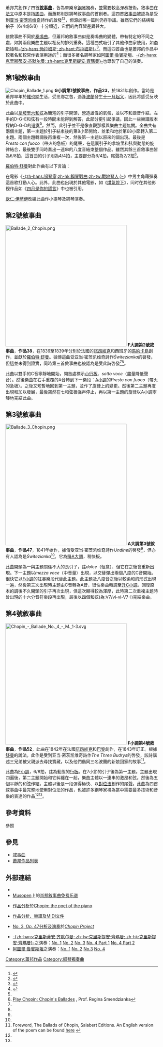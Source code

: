{{NoteTA
|G1=Music
}}
蕭邦共創作了四首'''[[敘事曲|敘事曲]]'''，皆為單樂章[[鋼琴|鋼琴]]獨奏，並需要較高彈奏技術。敘事曲在[[法文|法文]]中原本是指[[謠曲|謠曲]]，而蕭邦則是鋼琴敘事曲的首創者。這四首[[敘事曲|敘事曲]]被認為是受到[[亚当·密茨凯维奇|亚当·密茨凯维奇]]詩作的啟發<ref name="ourchopin">{{Cite web |url=http://www.ourchopin.com/analysis/ballade.html |title=Chopin: Complete Music Analysis - Ballades |accessdate=2013-06-14 |archive-date=2013-09-13 |archive-url=https://web.archive.org/web/20130913011527/http://www.ourchopin.com/analysis/ballade.html |dead-url=no }}</ref><ref>{{cite web |url=http://www.usc.edu/dept/polish_music/PMJ/issue/2.1.99/zakrzewska.html |title=Adam Mickiewicz's "Ballady" and Chopin's Ballades |author=Dorota Zakrzewska |date=1999 |publisher=Polish Music Journal |accessdate=2010-01-07 |archive-date=2009-04-10 |archive-url=https://web.archive.org/web/20090410081105/http://www.usc.edu/dept/polish_music/PMJ/issue/2.1.99/zakrzewska.html |dead-url=no }}</ref>，但源於哪一篇則仍存爭議。雖然它們的結構和拍子（6/4或6/8）十分類近，它們的內容皆差異甚大。

雖敘事曲不同於[[奏鳴曲|奏鳴曲]]，但蕭邦的敘事曲似是奏鳴曲的變體，帶有特定的不同之處，如將兩段樂曲主題以相反的排列重奏。這種曲式吸引了其他作曲家使用，如[[弗朗茨·李斯特|李斯特]]和[[约翰内斯·勃拉姆斯|-{zh-hans:勃拉姆斯; zh-hant:布拉姆斯}-]]<ref name="Huneker">{{cite book |title=Chopin: the Man and his Music |last=Huneker |first=James |year=1921 |isbn=1-60303-588-5 |pages=414 |url=http://books.google.com.au/books?id=oxUogRL4n2kC |accessdate=2010-01-05 |archive-date=2012-10-25 |archive-url=https://web.archive.org/web/20121025120054/http://books.google.com.au/books?id=oxUogRL4n2kC |dead-url=no }}</ref>。而這四首曲也是蕭邦的作品中較著名和較常作表演用途的<ref name="Nicholas">{{cite book |title=Chopin: His Life and Music |last=Nicholas |first=Jeremy |year=2007 |publisher=Sourcebooks MediaFusion |location=Naperville, Illinois |isbn=1-4022-0757-3 |pages=268}}</ref>；而很多著名鋼琴家如[[阿圖爾·魯賓斯坦|阿圖爾·魯賓斯坦]]、[[克里斯蒂安·齐默尔曼|-{zh-hans:克里斯蒂安·齐默尔曼; zh-hant:克里斯提安·齊瑪曼}-]]也錄製了自己的演奏。

== 第1號敘事曲 ==
[[File:Chopin_Ballade_1.png|thumb]]
{{listen|filename=Frederic Chopin - ballade no. 1 in g minor, op. 23.ogg|title=Ballade No. 1|description=演奏：Donald Betts. 來源：[http://www.musopen.com [[Musopen|Musopen]]].|format=[[ogg|ogg]]}}
'''G小調第1號敘事曲'''，'''作品23'''，於1831年創作。當時是蕭邦早年於[[維也納|維也納]]生活，受思鄉之苦，適逢[[波蘭|波蘭]]發生[[十一月起义|十一月起义]]，因此將感受反映於此曲中。

此曲以[[拿坡里六和弦|拿坡里六和弦]]為簡短的引子開頭，營造雄偉的氣氛，並以不和諧音作結。左手的D-G-E{{music|flat}}和弦有一段時間未能得到解答，此部分更引起爭議，因此一些樂譜版本採納D-G-D的[[選奏|選奏]]<ref name="Huneker" />。然而，此引子並不是像直觀那樣與樂曲主題無關。全曲共有兩個主題，第一主題於引子結束後的第8小節開始，並柔和地於第68小節轉入第二主題。兩個主題轉調後再重複一次，然後第一主題以原來的調出現。最後是''Presto con fuoco''（帶火的急板）的尾聲，在這裏引子的拿坡里和弦與動態的旋律結合，最後雙手同時奏出一連串的八度音結束整個作品。雖然其餘三首敘事曲皆為6/8拍，這首曲的引子則為4/4拍，主要部分為6/4拍，尾聲為2/2拍<ref name="howto">[http://chopinfound.brinkster.net/Atimo_s/news/SmendziankaPartV.pdfHowto Play Chopin: Chopin's Ballades] {{Wayback|url=p://chopinfound.brinkster.net/Atimo_s/news/SmendziankaPartV.pdfHow |date=20111005141000 }}, Prof. Regina Smendzianka</ref>。

[[羅伯特·舒曼|羅伯特·舒曼]]對此作曲有以下言論：
{{cquote|
I received a new Ballade from Chopin. It seems to be a work closest to his genius (although not the most ingenious) and I told him that I like it best of all his compositions. After quite a lengthy silence he replied with emphasis, "I am happy to hear this since I too like it most and hold it dearest."<ref>{{cite web |url=http://www.ourchopin.com/list/list2125.html |title=Chopin: Work List - Illustrations, Quotes, Dedications |author=Anh L. Tran |accessdate=2010-01-07}}</ref>

我收到蕭邦新一首敘事曲。雖然它並不是他最為精緻的一首曲，但看來是最能反映他天份的，我告訴他這是他所有的作品中我最喜歡的。過了一段沉寂，他強調：「我很開心聽到這，因為我也最喜歡它。」}}

在電影《[[钢琴家_(电影)|-{zh-hans:钢琴家;zh-hk:鋼琴戰曲;zh-tw:戰地琴人;}-]]》中男主角藉彈奏這首歌打動人心。此外，此曲也出現於其他電影，如《[[煤氣燈下|煤氣燈下]]》，同时在其他影视作品如《[[四月是你的謊言|四月是你的謊言]]》中也被引用。

[[欧仁·伊萨伊|欧仁·伊萨伊]]改編此曲作小提琴及鋼琴演奏。

== 第2號敘事曲 ==
[[Image:Ballade_2_Chopin.png|400px]]
'''F大調第2號敘事曲'''，'''作品38'''，在1836至1839年分別於法國的[[諾昂維克_(安德爾省)|諾昂維克]]和西班牙的[[馬約卡島|馬約卡島]]創作，並獻於[[羅伯特·舒曼|羅伯特·舒曼]]。據傳這曲受亚当·密茨凯维奇詩作''Świtezianka''的啓發，但這並未得到證實，同時第三首敘事曲也被認為是受此詩啓發<ref name="ourchopin" /><ref name="Huneker" />。

此曲以雙手的C音寧靜地開始，開首處標示[[行板|小行板]]、''sotto voce''（盡量降低聲音）。然後樂曲在右手重覆的A音轉到下一樂段：[[A小調|A小調]]的''Presto con fuoco''（帶火的急板）。之後又短暫地回到第一主題，並作了旋律上的變更。然後第二主題再度出現和加以發展，最後突然在七和弦极强声停止，再以第一主題的旋律以A小調寧靜地完結此曲。

== 第3號敘事曲 ==
[[File:Ballade_3_Chopin.png|400px]]
{{listen
 | filename     = Frederic Chopin - Ballade Ab major Opus 47.ogg
 | title        = Ballade No. 3
 | description  = 演奏：Martha Goldstein, 1851 Erard piano
 | format       = [[Ogg|Ogg]]
 | filename2    = Frederic Chopin - ballade no. 3 in a flat major, op. 47.ogg
 | title2       = Ballade No. 3
 | description2 = 演奏：Donald Betts. 來源：[http://www.musopen.com Musopen]
 | format2      = [[ogg|ogg]]
}}
'''A{{music|flat}}大調第3號敘事曲'''，'''作品47'''，1841年始作，據傳受亚当·密茨凯维奇詩作''Undine''的啓發<ref name="Huneker" />，但亦有人認為是''Świtezianka''<ref name="ourchopin" />。它為[[降A大調|降A大調]]，稍快板。

此曲開頭為一與主題關係不大的長引子，註''dolce''（愜意），但它在之後會重新出現。下一主題以''mezza voce''（中音量）出現，以交替彈出兩個八度的C音開始。很快它以[[F小調|F小調]]的狂暴樂段代替此主題。此主題及八度音之後以較柔和的形式出現一遍，然後第三次出現時主題由C音轉為A{{music|flat}}音，很快樂曲轉調至[[升C小調|升C小調]]。回復原本的調後不久開頭的引子再次出現，但這次顯得較為渾厚，此時第二次重複主題時曾出現的十六分音符樂段再出現，最後以四個和弦({{le|羅馬和弦級數|Roman numeral analysis|和弦級數}}為:V7/vi-vi-V7-I)完結樂曲。

== 第4號敘事曲 ==
[[Image:Chopin_-_Ballade_No._4_-_M._1-3.svg|400px]]
{{listen
 | filename     =Chopin,_Frédéric_-_Ballade_no._4_in_f_minor,_op._52.ogg
 | title        = Ballade No. 4
 | description  = 演奏：Donald Betts. 來源：[http://www.musopen.com Musopen]
 | format       = [[ogg|ogg]]
 | filename2    = Chopin Ballade 4 Fmin.ogg
 | title2       = Ballade No. 4
 | description2 = 演奏：Randolph Hokanson
 | format2      = [[ogg|ogg]]
}}
'''F小調第4號敘事曲'''，'''作品52'''，此曲在1842年在法國[[諾昂維克_(安德爾省)|諾昂維克]]和[[巴黎|巴黎]]創作，在1843年訂正。根據[[羅伯特·舒曼|舒曼]]的說法，此作是受到亚当·密茨凯维奇詩作''The Three Budrys''的啓發，該詩講述三兄弟被父親派去尋找寶藏，以及他們偕同三名波蘭的新娘回家的故事<ref>Foreword, The Ballads of Chopin, Salabert Editions. An English version of the poem can be found [http://daisy.htmlplanet.com/budrys.html here] {{Wayback|url=http://daisy.htmlplanet.com/budrys.html |date=20100719033845 }}</ref>。

此曲為[[F小調|F小調]]，6/8拍，註為動態的[[行板|行板]]。在7小節的引子後為第一主題，主題出現四遍後，第二主題開始和它糾纏在一起，樂曲主體以一連串的激昂和弦，然後為五個平靜的和弦作結。主體以後是一段彈得極快、以[[對位法|對位法]]創作的尾聲。此曲為四首敘事曲中最完整地使用對位法的作品，也被許多鋼琴家視為當中需要最多技術和音樂的表達的作品<ref name="Huneker" /><ref name="ourchopin" />。

== 參考資料 ==
;參照
{{reflist}}

== 參見 ==
{{portal|古典音樂}}
*[[敘事曲|敘事曲]]
*[[蕭邦作品列表|蕭邦作品列表]]

== 外部連結 ==
{{Commons category|Ballades by Frédéric Chopin}}
* {{IMSLP2|work=4 Ballades (Chopin, Frédéric)|cname=蕭邦敘事曲}}
* [[Musopen|Musopen]]上的[https://musopen.org/music/composer/frederic-chopin/form/ballade/ 肖邦敘事曲免费乐谱] {{Wayback|url=https://musopen.org/music/composer/frederic-chopin/form/ballade/ |date=20220215013218 }}
* {{En icon}}[http://www.ourchopin.com/analysis/ballade.html 作品分析]{{Wayback|url=http://www.ourchopin.com/analysis/ballade.html |date=20130913011527 }}於[http://www.ourchopin.com/ Chopin: the poet of the piano]{{Wayback|url=http://www.ourchopin.com/ |date=20130617141101 }}
* {{En icon}}[https://web.archive.org/web/20130116214304/http://www.chopinmusic.net/works/ballades/ 作品分析、樂譜及MIDI文件]
* {{En icon}}[https://web.archive.org/web/20080403011519/http://chopinproject.com/2008/03/30/ballade-no-3-in-a-flat-op-47/ No. 3, Op. 47分析及演奏]於[http://www.chopinproject.com/ ''Chopin Project'']{{Wayback|url=http://www.chopinproject.com/ |date=20180307132708 }}
* [[克里斯蒂安·齐默尔曼|-{zh-hans:克里斯蒂安·齐默尔曼; zh-tw:克里斯提安·齊瑪曼; zh-hk:克里斯提安·齊瑪曼}-]]之演奏：[http://www.youtube.com/watch?v=RR7eUSFsn28 No. 1]{{Cbignore}} {{dot}} [http://www.youtube.com/watch?v=MsoUIBcl7iw No. 2]{{Cbignore}} {{dot}} [http://www.youtube.com/watch?v=PCW3631sxkw No. 3]{{Cbignore}} {{dot}} [http://www.youtube.com/watch?v=D_PBTGfhWD8 No. 4 Part 1]{{Cbignore}} {{dot}} [http://www.youtube.com/watch?v=QLyumz2jMZY No. 4 Part 2]{{Cbignore}}
* [[阿圖爾·魯賓斯坦|阿圖爾·魯賓斯坦]]之演奏：[http://www.youtube.com/watch?feature=player_detailpage&v=Ed2ZtwCDvvw No. 1]{{Cbignore}} {{dot}} [http://www.youtube.com/watch?feature=player_detailpage&v=14yIJlgXVlE No. 2]{{Cbignore}} {{dot}} [http://www.youtube.com/watch?feature=player_detailpage&v=QA0LP6_ODAQ No.3]{{Cbignore}} {{dot}} [http://www.youtube.com/watch?feature=player_detailpage&v=mdQsHN4MvIM No. 4]{{Cbignore}}

{{Authority control}}

[[Category:蕭邦作品|Category:蕭邦作品]]
[[Category:鋼琴獨奏曲|Category:鋼琴獨奏曲]]